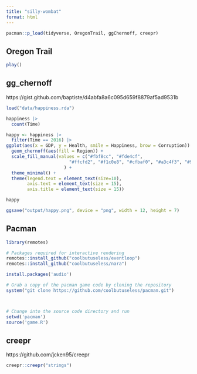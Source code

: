 ```yaml
---
title: "silly-wombat"
format: html
---
```


```r
pacman::p_load(tidyverse, OregonTrail, ggChernoff, creepr)
```

## Oregon Trail

```r
play()
```


## gg_chernoff

https://gist.github.com/baptiste/d4abfa8a6c095d659f8879af5ad9531b

```r
load("data/happiness.rda")

happiness |> 
  count(Time)

happy <- happiness |> 
  filter(Time == 2016) |> 
ggplot(aes(x = GDP, y = Health, smile = Happiness, brow = Corruption)) + 
  geom_chernoff(aes(fill = Region)) +
  scale_fill_manual(values = c("#fbf8cc", "#fde4cf",
                        "#ffcfd2", "#f1c0e8", "#cfbaf0", "#a3c4f3", "#90dbf4", "#8eecf5", "#98f5e1", "#b9fbc0")
                      ) +
  theme_minimal() + 
  theme(legend.text = element_text(size=10),
        axis.text = element_text(size = 15),
        axis.title = element_text(size = 15))

happy

ggsave("output/happy.png", device = "png", width = 12, height = 7) 
```

## Pacman

```r
library(remotes)

# Packages required for interactive rendering
remotes::install_github("coolbutuseless/eventloop")
remotes::install_github("coolbutuseless/nara")

install.packages('audio')

# Grab a copy of the pacman game code by cloning the repository
system("git clone https://github.com/coolbutuseless/pacman.git")



# Change into the source code directory and run
setwd('pacman')
source('game.R')
```

## creepr
https://github.com/jcken95/creepr

```r
creepr::creepr("strings")
```

